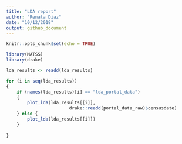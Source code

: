 ```yaml
---
title: "LDA report"
author: "Renata Diaz"
date: "10/12/2018"
output: github_document
---
```


```r
knitr::opts_chunk$set(echo = TRUE)
```

```r
library(MATSS)
library(drake)
```

```r
lda_results <- readd(lda_results)

for (i in seq(lda_results))
{
    if (names(lda_results)[i] == "lda_portal_data")
    {
        plot_lda(lda_results[[i]], 
                        drake::readd(portal_data_raw)$censusdate)
    } else {
        plot_lda(lda_results[[i]])
    }
    
}
```